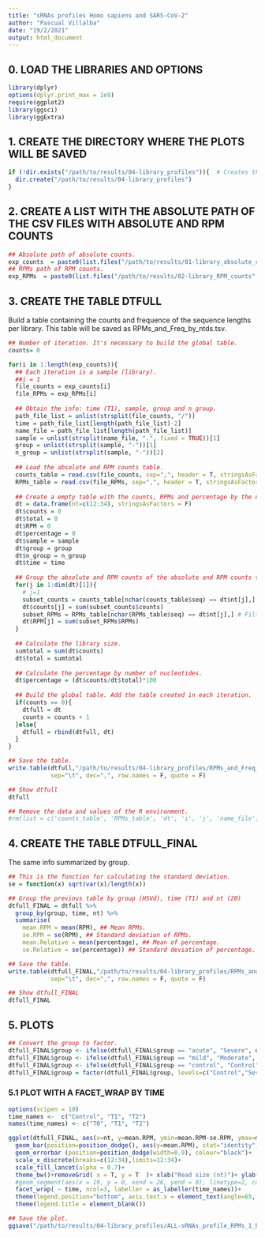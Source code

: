 ```yaml
---
title: "sRNAs profiles Homo sapiens and SARS-CoV-2"
author: "Pascual Villalba"
date: "19/2/2021"
output: html_document
---
```


## 0. LOAD THE LIBRARIES AND OPTIONS

```r
library(dplyr)
options(dplyr.print_max = 1e9)
require(ggplot2)
library(ggsci)
library(ggExtra)
```

## 1. CREATE THE DIRECTORY WHERE THE PLOTS WILL BE SAVED

```r
if (!dir.exists("/path/to/results/04-library_profiles")){  # Creates the directory if it does not exist.
  dir.create("/path/to/results/04-library_profiles")
}
```

## 2. CREATE A LIST WITH THE ABSOLUTE PATH OF THE CSV FILES WITH ABSOLUTE AND RPM COUNTS

```r
## Absolute path of absolute counts.
exp_counts  = paste0(list.files("/path/to/results/01-library_absolute_counts", recursive = T, full.names = T))
## RPMs path of RPM counts.
exp_RPMs  = paste0(list.files("/path/to/results/02-library_RPM_counts", recursive = T, full.names = T))
```

## 3. CREATE THE TABLE DTFULL

Build a table containing the counts and frequence of the sequence lengths per library. This table will be saved as RPMs_and_Freq_by_ntds.tsv.

```r
## Number of iteration. It's necessary to build the global table.
counts= 0

for(i in 1:length(exp_counts)){
  ## Each iteration is a sample (library).
  ##i = 1
  file_counts = exp_counts[i]
  file_RPMs = exp_RPMs[i]
  
  ## Obtain the info: time (T1), sample, group and n_group.
  path_file_list = unlist(strsplit(file_counts, "/"))
  time = path_file_list[length(path_file_list)-2]
  name_file = path_file_list[length(path_file_list)]
  sample = unlist(strsplit(name_file, ".", fixed = TRUE))[1]
  group = unlist(strsplit(sample, "-"))[1]
  n_group = unlist(strsplit(sample, "-"))[2]
  
  ## Load the absolute and RPM counts table.
  counts_table = read.csv(file_counts, sep=",", header = T, stringsAsFactors = F)
  RPMs_table = read.csv(file_RPMs, sep=",", header = T, stringsAsFactors = F)
  
  ## Create a empty table with the counts, RPMs and percentage by the number of nucleotides for each sample.
  dt = data.frame(nt=c(12:34), stringsAsFactors = F)
  dt$counts = 0
  dt$total = 0
  dt$RPM = 0
  dt$percentage = 0
  dt$sample = sample
  dt$group = group
  dt$n_group = n_group
  dt$time = time
  
  ## Group the absolute and RPM counts of the absolute and RPM counts table by number of nucleotides.
  for(j in 1:dim(dt)[1]){
    # j=1
    subset_counts = counts_table[nchar(counts_table$seq) == dt$nt[j],] # Filtrar la tabla por aquellas secuencias de longitud 12-34.
    dt$counts[j] = sum(subset_counts$counts)
    subset_RPMs = RPMs_table[nchar(RPMs_table$seq) == dt$nt[j],] # Filtrar la tabla por aquellas secuencias de longitud 12-34.
    dt$RPM[j] = sum(subset_RPMs$RPMs)
  }
  
  ## Calculate the library size.
  sumtotal = sum(dt$counts)
  dt$total = sumtotal
  
  ## Calculate the percentage by number of nucleotides.
  dt$percentage = (dt$counts/dt$total)*100
  
  ## Build the global table. Add the table created in each iteration.
  if(counts == 0){
    dtfull = dt
    counts = counts + 1
  }else{
    dtfull = rbind(dtfull, dt)
  }
}

## Save the table.
write.table(dtfull,"/path/to/results/04-library_profiles/RPMs_and_Freq_by_ntds.tsv", 
            sep="\t", dec=",", row.names = F, quote = F)

## Show dtfull
dtfull

## Remove the data and values of the R environment.
#rm(list = c('counts_table', 'RPMs_table', 'dt', 'i', 'j', 'name_file', 'exp_counts', 'exp_RPMs', 'file_counts', 'file_RPMs', 'group', 'n_group', 'path_file_list', 'sample', 'sumtotal', 'time', 'subset_counts', 'subset_RPMs', 'counts'))
```



## 4. CREATE THE TABLE DTFULL_FINAL

The same info summarized by group. 
```r
## This is the function for calculating the standard deviation.
se = function(x) sqrt(var(x)/length(x)) 

## Group the previous table by group (HSVd), time (T1) and nt (20)
dtfull_FINAL = dtfull %>% 
  group_by(group, time, nt) %>%
  summarise(
    mean.RPM = mean(RPM), ## Mean RPMs.
    se.RPM = se(RPM), ## Standard deviation of RPMs.
    mean.Relative = mean(percentage), ## Mean of percentage.
    se.Relative = se(percentage)) ## Standard deviation of percentage. 

## Save the table.
write.table(dtfull_FINAL,"/path/to/results/04-library_profiles/RPMs_and_Freq_by_ntds-FINAL.tsv",
            sep="\t", dec=",", row.names = F, quote = F)

## Show dtfull_FINAL
dtfull_FINAL
```


## 5. PLOTS


```r
## Convert the group to factor.
dtfull_FINAL$group <- ifelse(dtfull_FINAL$group == "acute", "Severe", dtfull_FINAL$group)
dtfull_FINAL$group <- ifelse(dtfull_FINAL$group == "mild", "Moderate", dtfull_FINAL$group)
dtfull_FINAL$group <- ifelse(dtfull_FINAL$group == "control", "Control", dtfull_FINAL$group)
dtfull_FINAL$group = factor(dtfull_FINAL$group, levels=c("Control","Severe","Moderate"))
```


### 5.1 PLOT WITH A FACET_WRAP BY TIME

```r
options(scipen = 10)
time_names <-  c("Control", "T1", "T2")
names(time_names) <- c("T0", "T1", "T2")

ggplot(dtfull_FINAL, aes(x=nt, y=mean.RPM, ymin=mean.RPM-se.RPM, ymax=mean.RPM+se.RPM, fill=group)) +
  geom_bar(position=position_dodge(), aes(y=mean.RPM), stat="identity") +
  geom_errorbar (position=position_dodge(width=0.9), colour="black")+
  scale_x_discrete(breaks=c(12:34),limits=12:34)+
  scale_fill_lancet(alpha = 0.7)+
  theme_bw()+removeGrid( x = T, y = T  )+ xlab("Read size (nt)")+ ylab("RPM")+
  #geom_segment(aes(x = 19, y = 0, xend = 26, yend = 0), linetype=2, colour = "darkgray", size = 0.4 )+
  facet_wrap( ~ time, ncol=3, labeller = as_labeller(time_names))+
  theme(legend.position="bottom", axis.text.x = element_text(angle=65, vjust=0.6), plot.title = element_text(hjust = 0.5)) +
  theme(legend.title = element_blank())

## Save the plot.
ggsave("/path/to/results/04-library_profiles/ALL-sRNAs_profile_RPMs_1_hor.png", height = 3.25, width = 9, dpi = 300)
```






